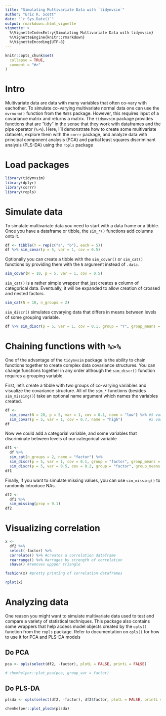 ```yaml
---
title: "Simulating Multivariate Data with `tidymvsim`"
author: "Eric R. Scott"
date: "`r Sys.Date()`"
output: rmarkdown::html_vignette
vignette: >
  %\VignetteIndexEntry{Simulating Multivariate Data with tidymvsim}
  %\VignetteEngine{knitr::rmarkdown}
  %\VignetteEncoding{UTF-8}
---
```


```r
knitr::opts_chunk$set(
  collapse = TRUE,
  comment = "#>"
)
```

# Intro

Multivariate data are data with many variables that often co-vary with eachother.  To simulate co-varying multivariate normal data one can use the `mvrnorm()` function from the `MASS` package. However, this requires input of a covariance matrix and returns a matrix.  The `tidymvsim` package provides functions that are "tidy" in the sense that they work with dataframes and the pipe operator (`%>%`).  Here, I'll demonstrate how to create some multivariate datasets, explore them with the `corrr` package, and analyze data with principal component analysis (PCA) and partial least squares discriminant analysis (PLS-DA) using the `ropls` package

# Load packages

```r
library(tidymvsim)
library(dplyr)
library(corrr)
library(ropls)
```

# Simulate data

To simulate multivariate data you need to start with a data frame or a tibble.  Once you have a dataframe or tibble, the `sim_*()` functions add columns onto it.

```r
df <- tibble(Y = rep(c("a", "b"), each = 5))
df %>% sim_covar(p = 5, var = 1, cov = 0.5)
```


Optionally you can create a tibble with the `sim_covar()` or `sim_cat()` functions by providing them with the `N`  argument instead of `.data`.

```r
sim_covar(N = 10, p = 5, var = 1, cov = 0.5)
```

`sim_cat()` is a rather simple wrapper that just creates a column of categorical data. Eventually, it will be expanded to allow creation of crossed and nested factors.

```r
sim_cat(N = 10, n_groups = 2)
```

`sim_discr()` simulates covarying data that differs in means between levels of some grouping variable.

```r
df %>% sim_discr(p = 5, var = 1, cov = 0.1, group = "Y", group_means = c(1, -1))
```


# Chaining functions with `%>%`

One of the advantage of the `tidymvsim` package is the ability to chain functions together to create complex data covariance structures. You can change functions together in any order although the `sim_discr()` function requires a grouping variable.

First, let's create a tibble with two groups of co-varying variables and visualize the covariance structure. All of the `sim_*` functions (besides `sim_missing()`) take an optional name argument which names the variables created.

```r
df <-
  sim_covar(N = 20, p = 5, var = 1, cov = 0.1, name = "low") %>% #5 variables with low covariance
  sim_covar(p = 5, var = 1, cov = 0.7, name = "high")            #5 variables with high covariance
df
```

Now we could add a categorial variable, and some variables that discriminate between levels of our categorical variable

```r
df1 <-
  df %>% 
  sim_cat(n_groups = 2, name = "factor") %>% 
  sim_discr(p = 5, var = 1, cov = 0.1, group = "factor", group_means = c(-1, 1), name = "discr") %>% 
  sim_discr(p = 5, var = 0.5, cov = 0.2, group = "factor", group_means = c(0, -0.5), name = "discr2")
df1
```

Finally, if you want to simulate missing values, you can use `sim_missing()` to randomly introduce NAs.

```r
df2 <-
  df1 %>% 
  sim_missing(prop = 0.1)
df2
```

# Visualizing correlation

```r
x <-
  df2 %>%
  select(-factor) %>% 
  correlate() %>% #creates a correlation dataframe
  rearrange() %>% #arrages by strength of correlation
  shave() #removes uppper triangle

fashion(x) #pretty printing of correlation dataframes
```

```r
rplot(x) 
```

# Analyzing data

One reason you might want to simulate multivariate data used to test and compare a variety of statistical techniques. This package also contains some wrappers that help access model objects created by the `opls()` function from the `ropls` package. Refer to documentation on `opls()` for how to use it for PCA and PLS-DA models

## Do PCA

```r
pca <- opls(select(df2, -factor), plotL = FALSE, printL = FALSE)
```

```r
# chemhelper::plot_pca(pca, group_var = factor)
```


## Do PLS-DA

```r
plsda <- opls(select(df2, -factor), df2$factor, plotL = FALSE, printL = FALSE)
```
```r
chemhelper::plot_plsda(plsda)
```


